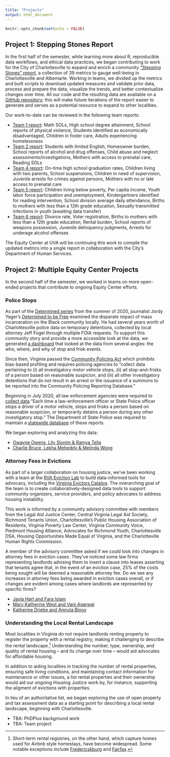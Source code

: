 ```yaml
---
title: "Projects"
output: html_document
---
```


```r
knitr::opts_chunk$set(echo = FALSE)
```

## Project 1: Stepping Stones Report

In the first half of the semester, while learning more about R, reproducible data workflows, and ethical data practices, we began contributing to work for the City of Charlottesville to expand and enrich a community ["Stepping Stones" report](https://www.charlottesville.gov/1623/Stepping-Stones-Report), a collection of 39 metrics to gauge well-being in Charlottesville and Albemarle. Working in teams, we divided up the metrics and built scripts to download updated measures and validate prior data, process and prepare the data, visualize the trends, and better contextualize changes over time. All our code and the resulting data are available on a [GitHub repository](https://github.com/virginiaequitycenter/stepping-stones/); this will make future iterations of the report easier to generate and serves as a potential resource to expand to other localities.

Our work-to-date can be reviewed in the following team reports:

* [Team 1 report](../projects/team1report.html): Math SOLs, High school degree attainment, School reports of physical violence, Students identified as economically disadvantaged, Children in foster care, Adults experiencing homelessness
* [Team 2 report](../projects/team2report.html): Students with limited English, Homeowner burden, School reports of alcohol and drug offenses, Child abuse and neglect assessments/investigations, Mothers with access to prenatal care, Reading SOLs
* [Team 4 report](../projects/team4report.html): On-time high school graduation rates, Children living with two parents, School suspensions, Children in need of supervision, Juvenile arrests for crimes against persons, Mothers with no or late access to prenatal care 
* [Team 5 report](../projects/team5report.html): Children living below poverty, Per capita income, Youth labor force participation and unemployment, Kindergartners identified for reading intervention, School division average daily attendance, Births to mothers with less than a 12th grade education, Sexually transmitted infections in youth (awaiting data transfer) 
* [Team 6 report](../projects/team6report.html): Divorce rate, Voter registration, Births to mothers with less than a 12th grade education, Rental burden, School reports of weapons possession, Juvenile delinquency judgments, Arrests for underage alcohol offenses

The Equity Center at UVA will be continuing this work to compile the updated metrics into a single report in collaboration with the City's Department of Human Services.

## Project 2: Multiple Equity Center Projects

In the second half of the semester, we worked in teams on more open-ended projects that contribute to ongoing Equity Center efforts.

### Police Stops
As part of the [Determined series](https://www.cvilletomorrow.org/articles/determined-stories-of-resilience-in-a-broken-ecosystem/) from the summer of 2020, journalist Jordy Yager’s [Determined to be Free](https://www.cvilletomorrow.org/articles/determined-to-be-free/) examined the disparate impact of mass incarceration on the Black community locally. He had several years worth of Charlottesville police data on temporary detentions, collected by local attorney Jeff Fogel through multiple FOIA requests. To support this community story and provide a more accessible look at the data, we generated [a dashboard](https://virginiaequitycenter.github.io/cvilleequity_stopandfrisk/) that looked at the data from several angles: the who, where, and why of stop and frisk events. 

Since then, Virginia passed the [Community Policing Act](https://law.lis.virginia.gov/vacode/title52/chapter6.1/) which prohibits bias-based profiling and requires policing agencies to “collect data pertaining to (i) all investigatory motor vehicle stops, (ii) all stop-and-frisks of a person based on reasonable suspicion, and (iii) all other investigatory detentions that do not result in an arrest or the issuance of a summons to be reported into the Community Policing Reporting Database.”

Beginning in July 2020, all law enforcement agencies were required to [collect data](https://law.lis.virginia.gov/vacode/title52/chapter6.1/section52-30.2/) “Each time a law-enforcement officer or State Police officer stops a driver of a motor vehicle, stops and frisks a person based on reasonable suspicion, or temporarily detains a person during any other investigatory stop.” The Department of State Police was required to maintain a [statewide database](https://data.virginia.gov/stories/s/Virginia-Community-Policing-Act-Data-Collection/rden-cz3h/) of these reports.

We began exploring and analyzing this data:

* [Owayne Owens, Lily Slonim & Ramya Tella](../projects/Police_Stops_5.4.23.html)
* [Charlie Bruce, Lekha Meheddy & Melinda Wong](https://melindajwong.shinyapps.io/community_policing_final/)

### Attorney Fees in Evictions
As part of a larger collaboration on housing justice, we’ve been working with a team at the [RVA Eviction Lab](https://rampages.us/rvaevictionlab/) to build data-informed tools for advocacy, including the [Virginia Evictors Catalog](https://virginiaequitycenter.shinyapps.io/va-evictors-catalog/). The overarching goal of the team is to create collaboratively-designed data tools to support community organizers, service providers, and policy advocates to address housing instability. 

This work is informed by a community advisory committee with members from the Legal Aid Justice Center, Central Virginia Legal Aid Society, Richmond Tenants Union, Charlottesville’s Public Housing Association of Residents, Virginia Poverty Law Center, Virginia Community Voice, Piedmont Housing Alliance, Advocates for Richmond Youth, Charlottesville DSA, Housing Opportunities Made Equal of Virginia, and the Charlotteville Human Rights Commission. 

A member of the advisory committee asked if we could look into changes in attorney fees in eviction cases. They've noticed some law firms representing landlords advising them to insert a clause into leases asserting that tenants agree that, in the event of an eviction case, 25% of the costs being sought will be deemed a reasonable attorney fee. Do we see any increases in attorney fees being awarded in eviction cases overall, or if changes are evident among cases where landlords are represented by specific firms?

* [Jayla Hart and Fara Islam](../projects/Richmond-Eviction-Fees.html)
* [Mary Katherine West and Vani Agarwal](../projects/CvilleRegion-Eviction-Fees.html)
* [Katherine Driebe and Amruta Binoy](https://commpaslab.shinyapps.io/Eviction-Fees-App/)

### Understanding the Local Rental Landscape 
Most localities in Virginia do not require landlords renting property to register the property with a rental registry, making it challenging to describe the rental landscape.^[Short-term rental registries, on the other hand, which capture homes used for Airbnb style homestays, have become widespread. Some notable exceptions include [Fredericskburg](https://www.fredericksburgva.gov/304/Landlord-License) and [Fairfax](https://www.fairfaxva.gov/government/code-administration/property-maintenance/rental-properties).] Understanding the number, type, ownership, and quality of rental housing -- and its change over time -- would aid advocates for affordable housing.

In addition to aiding localities in tracking the number of rental properties, ensuring safe living conditions, and maintaining contact information for maintenance or other issues, a list rental properties and their ownership would aid our ongoing Housing Justice work by, for instance, supporting the aligment of evictions with properties.

In lieu of an authoritative list, we began exploring the use of open property and tax assessment data as a starting point for describing a local rental landscape, beginning with Charlottesville.

* TBA: PhDPlus background work
* TBA: Team project 
